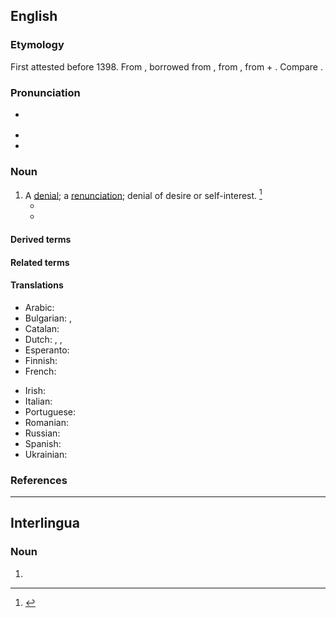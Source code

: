 {{also|abnégation}}
==English==

===Etymology===
First attested before 1398. From {{inh|en|enm|abnegacioun}}, borrowed from {{bor|en|LL.|abnegātiō}}, from {{m|la|abnegō||refuse, deny}}, from {{m|la|ab||off}} + {{m|la|negō||deny; refuse, say no}}. Compare {{cog|fr|abnégation}}.

===Pronunciation===
* {{a|US}} {{IPA|en|/ˌæbnɪˈɡeɪʃən/|/ˌæbnəˈɡeɪʃən/}}
* {{audio|en|LL-Q1860 (eng)-Vealhurl-abnegation.wav|Audio (UK)}}
* {{rhymes|en|eɪʃən|s=4}}

===Noun===
{{en-noun|~}}

# A [[denial]]; a [[renunciation]]; denial of desire or self-interest. {{defdate|First attested around 1350 to 1470.}}<ref name=SOED>{{R:SOED5|page=6}}</ref>
#* {{quote-book|en|passage=With '''abnegation''' of God, of his honor, and of religion, they may retain the friendship of the court.|author=[[w:John Knox|John Knox]]|title=Letter to the Queen Dowager|year=1558}}
#* {{quote-book|en|year=1907|author=[[w:Harold Edward Bindloss|Harold Bindloss]]
|title=The Dust of Conflict
|chapter=20|url=http://openlibrary.org/works/OL4429277W
|passage=Tony's face expressed relief, and Nettie sat silent for a moment until the vicar said “It was a generous impulse, but it may have been a momentary one, while in the case of monk and crusader there must have been a sustaining purpose, and possibly a great '''abnegation''', a leaving of lands and possessions.”}}
#: {{syn|en|repudiation|self-denial|denial|renunciation}}

====Derived terms====
{{der3|en
|self-abnegation
}}

====Related terms====
{{rel3|en
|abnegate
|abnegator
|abnegatory
}}

====Translations====
{{trans-top|denial; renunciation}}
* Arabic: {{t|ar|نكران تنازل}}
* Bulgarian: {{t+|bg|отричане|n}}, {{t+|bg|отхвърляне|n}}
* Catalan: {{t|ca|abnegació|f}}
* Dutch: {{t+|nl|verloochening}}, {{t|nl|verwerping|m}}, {{t+|nl|afwijzing}}
* Esperanto: {{t|eo|abnegacio}}
* Finnish: {{t+|fi|kieltäminen}}
* French: {{t+|fr|abnégation|f}}
{{trans-mid}}
* Irish: {{t|ga|diúltú|m}}
* Italian: {{t+|it|abnegazione|f}}
* Portuguese: {{t+|pt|abnegação|f}}
* Romanian: {{t+|ro|abnegație|f}}
* Russian: {{t+|ru|самоотрече́ние|m}}
* Spanish: {{t+|es|abnegación|f}}
* Ukrainian: {{t|uk|запере́чення|n}}
{{trans-bottom}}

===References===
<references/>

----

==Interlingua==

===Noun===
{{ia-noun|es}}

# {{l|en|abnegation}}